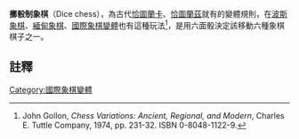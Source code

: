 '''擲骰制象棋'''（Dice chess），為古代[[恰圖蘭卡|恰圖蘭卡]]、[[四角棋|恰圖蘭茲]]就有的變體規則，在[[波斯象棋|波斯象棋]]、[[緬甸象棋|緬甸象棋]]、[[國際象棋變體|國際象棋變體]]也有這種玩法<ref name="Gollonpp231-32">John Gollon, ''Chess Variations: Ancient, Regional, and Modern'', Charles E. Tuttle Company, 1974, pp. 231-32. ISBN 0-8048-1122-9.</ref>，是用六面骰決定該移動六種象棋棋子之一。

==註釋==
{{reflist}}

[[Category:國際象棋變體|Category:國際象棋變體]]